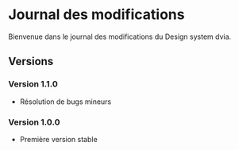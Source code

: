 
# Journal des modifications

Bienvenue dans le journal des modifications du Design system dvia.


## Versions

### Version 1.1.0
- Résolution de bugs mineurs

### Version 1.0.0
- Première version stable
